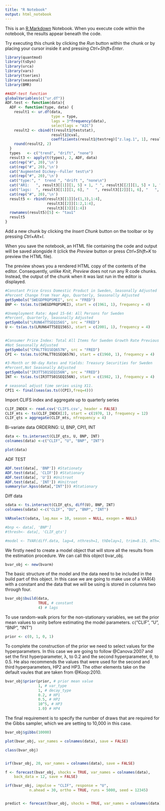 ```yaml
---
title: "R Notebook"
output: html_notebook
---
```


This is an [R Markdown](http://rmarkdown.rstudio.com) Notebook. When you execute code within the notebook, the results appear beneath the code. 

Try executing this chunk by clicking the *Run* button within the chunk or by placing your cursor inside it and pressing *Ctrl+Shift+Enter*. 


```r
library(quantmod)
library(tsDyn)
library(urca)
library(vars)
library(tseries)
library(seasonal)
library(BMR)
```

```r
##ADF-test function
globalVariables(c("ur.df"))
ADF.test <- function(data){
  ADF <- function(type, data) {
    result1 <- ur.df(data,
                     type = type,
                     lags = 3*frequency(data),
                     selectlags = "AIC")
    result2 <- cbind(t(result1@teststat),
                     result1@cval,
                     coefficients(result1@testreg)["z.lag.1", 1], result1@lags)
    round(result2, 2)
  }
  types   <- c("trend", "drift", "none")
  result3 <- apply(t(types), 2, ADF, data)
  cat(rep("#", 20),'\n')
  cat(rep("#", 20),'\n')
  cat("Augmented Dickey--Fuller test\n")
  cat(rep("#", 20),'\n')
  cat("type:", "  trend ", "drift ", "none\n")
  cat("AR1:   ", result3[[1]][1, 5] + 1, " ", result3[[2]][1, 5] + 1, " ", result3[[3]][5] + 1, "\n")
  cat("lags:  ", result3[[1]][1, 6], "   ", result3[[2]][1, 6], "   ", result3[[3]][6], "\n")
  cat(rep("#", 20),'\n')
  result5 <- rbind(result3[[1]][c(1,3),1:4],
                   result3[[2]][1:2,1:4],
                   result3[[3]][1:4])
  rownames(result5)[5] <- "tau1" 
  result5
}
```

Add a new chunk by clicking the *Insert Chunk* button on the toolbar or by pressing *Ctrl+Alt+I*.

When you save the notebook, an HTML file containing the code and output will be saved alongside it (click the *Preview* button or press *Ctrl+Shift+K* to preview the HTML file).

The preview shows you a rendered HTML copy of the contents of the editor. Consequently, unlike *Knit*, *Preview* does not run any R code chunks. Instead, the output of the chunk when it was last run in the editor is displayed.
```r
#Constant Price Gross Domestic Product in Sweden, Seasonally Adjusted
#Percent Change from Year Ago, Quarterly, Seasonally Adjusted
getSymbols("SWEGDPRQPSMEI", src = "FRED")
BNP <- ts(as.ts(SWEGDPRQPSMEI), start = c(1961, 1), frequency = 4)

#Unemployment Rate: Aged 15-64: All Persons for Sweden
#Percent, Quarterly, Seasonally Adjusted
getSymbols("LRUN64TTSEQ156S", src = "FRED")
U <- ts(as.ts(LRUN64TTSEQ156S), start = c(2001, 1), frequency = 4)

 
#Consumer Price Index: Total All Items for Sweden Growth Rate Previous Period,
#Not Seasonally Adjusted
getSymbols("CPALTT01SEQ657N", src = "FRED")
CPI <- ts(as.ts(CPALTT01SEQ657N), start = c(1960, 1), frequency = 4)

#3-Month or 90-day Rates and Yields: Treasury Securities for Sweden
#Percent,Not Seasonally Adjusted
getSymbols("IR3TTS01SEQ156N", src = "FRED")
INT <- ts(as.ts(IR3TTS01SEQ156N), start = c(1982, 1), frequency = 4)
```
```r
# seasonal adjust time series using X11. 
CPI1 <- final(seas(as.ts((CPI),freq=4)))
```


Import CLIFS index and aggregate up to quarterly series
```r
CLIF_INDEX <- read.csv('CLIFS.csv', header = FALSE)
CLIF_mts <- ts(CLIF_INDEX[2], start = c(1970, 1), frequency = 12)
CLIF_qts = aggregate(CLIF_mts, nfrequency = 4)
```

Bi-variate data ORDERING: U, BNP, CPI1, INT
```r

data <- ts.intersect(CLIF_qts, U, BNP, INT)
colnames(data) <-c("CLIF", "U", "BNP", "INT")
```

```r
plot(data)
```


ADF TEST
```r
ADF.test(data[, 'BNP']) #Stationaty
ADF.test(data[, 'CLIF']) #Stationary
ADF.test(data[, 'U']) #Unitroot
ADF.test(data[, 'INT']) #Unitroot
summary(ur.kpss(data[,"INT"])) #Stationary
```

Diff data
```r
sdata <- ts.intersect(CLIF_qts, diff(U), BNP, INT)
colnames(sdata) <-c("CLIF", "DU", "BNP", "INT")
```


```r
VARselect(sdata, lag.max = 10, season = NULL, exogen = NULL)
```


```r
#bnp <- data[, 'BNP']
#thresh<- data[, 'CLIF_qts']

#model <- TVAR(diff.data, lag=4, nthresh=1, thDelay=1, trim=0.15, mTh=1, plot=TRUE)
```


We firstly need to create a model object that will store all the results from the estimation procedure. We can call this object bvar_obj.
```r
bvar_obj <- new(bvarm)
```

The basic structure of the model and the data need to be included in the build part of this object. In this case we are going to make use of a VAR(4) with a constant and the data that we will be using is stored in columns two through four.

```r
bvar_obj$build(data,
               TRUE, # constant
               4) # lags
```

To use random-walk priors for the non-stationary variables, we set the prior mean values to unity before estimating the model parameters.
c("CLIF", "U", "BNP", "INT")
```r
prior <- c(0, 1, 0, 1)
```

To complete the construction of the prior we need to select values for the hyperparameters. In this case we are going to follow @Canova:2007 and set the first hyperparameter, λ, to 0.2 and the second hyperparameter, θ, to 0.5. He also recommends the values that were used for the second and third hyperparameters, HP2 and HP3. The other elements take on the default vaules that are taken from @Koop:2010.


```r
bvar_obj$prior(prior, # prior mean value
               1, # var_type
               1, # decay_type
               0.2, # HP1
               0.5, # HP2
               10^5, # HP3
               1.0) # HP4
```

The final requirement is to specify the number of draws that are required for the Gibbs sampler, which we are setting to 10,000 in this case.

```r
bvar_obj$gibbs(10000)

plot(bvar_obj, var_names = colnames(data), save = FALSE)

class(bvar_obj)


irf(bvar_obj, 20, var_names = colnames(data), save = FALSE)

f <- forecast(bvar_obj, shocks = TRUE, var_names = colnames(data), 
    back_data = 12, save = FALSE)

irf(bvar_obj, impulse = "CLIF", response = "U",
           n.ahead = 30, ortho = TRUE, runs = 5000, seed = 12345)


predict <- forecast(bvar_obj, shocks = TRUE, var_names = colnames(data), save = FALSE)

```









